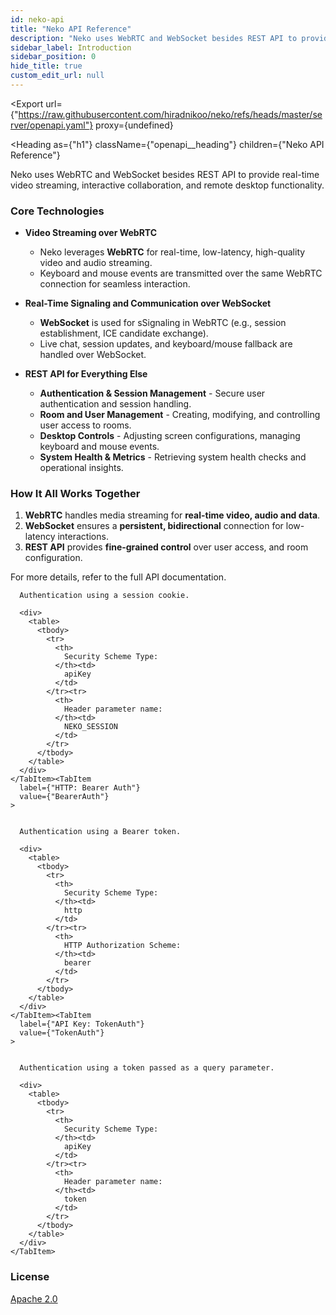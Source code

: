 ```yaml
---
id: neko-api
title: "Neko API Reference"
description: "Neko uses WebRTC and WebSocket besides REST API to provide real-time video streaming, interactive collaboration, and remote desktop functionality."
sidebar_label: Introduction
sidebar_position: 0
hide_title: true
custom_edit_url: null
---
```




<Export
  url={"https://raw.githubusercontent.com/hiradnikoo/neko/refs/heads/master/server/openapi.yaml"}
  proxy={undefined}
>
  
</Export>

<Heading
  as={"h1"}
  className={"openapi__heading"}
  children={"Neko API Reference"}
>
</Heading>



Neko uses WebRTC and WebSocket besides REST API to provide real-time video streaming, interactive collaboration, and remote desktop functionality.

### Core Technologies

- **Video Streaming over WebRTC**
  - Neko leverages **WebRTC** for real-time, low-latency, high-quality video and audio streaming.
  - Keyboard and mouse events are transmitted over the same WebRTC connection for seamless interaction.

- **Real-Time Signaling and Communication over WebSocket**
  - **WebSocket** is used for sSignaling in WebRTC (e.g., session establishment, ICE candidate exchange).  
  - Live chat, session updates, and keyboard/mouse fallback are handled over WebSocket.

- **REST API for Everything Else**
  - **Authentication & Session Management** - Secure user authentication and session handling.  
  - **Room and User Management** - Creating, modifying, and controlling user access to rooms.  
  - **Desktop Controls** - Adjusting screen configurations, managing keyboard and mouse events.
  - **System Health & Metrics** - Retrieving system health checks and operational insights.  

### How It All Works Together

1. **WebRTC** handles media streaming for **real-time video, audio and data**.
2. **WebSocket** ensures a **persistent, bidirectional** connection for low-latency interactions.  
3. **REST API** provides **fine-grained control** over user access, and room configuration.

For more details, refer to the full API documentation.


<div
  style={{"marginBottom":"2rem"}}
>
  <Heading
    id={"authentication"}
    as={"h2"}
    className={"openapi-tabs__heading"}
    children={"Authentication"}
  >
  </Heading><SchemaTabs
    className={"openapi-tabs__security-schemes"}
  >
    <TabItem
      label={"API Key: CookieAuth"}
      value={"CookieAuth"}
    >
      
      
      Authentication using a session cookie.
      
      <div>
        <table>
          <tbody>
            <tr>
              <th>
                Security Scheme Type:
              </th><td>
                apiKey
              </td>
            </tr><tr>
              <th>
                Header parameter name:
              </th><td>
                NEKO_SESSION
              </td>
            </tr>
          </tbody>
        </table>
      </div>
    </TabItem><TabItem
      label={"HTTP: Bearer Auth"}
      value={"BearerAuth"}
    >
      
      
      Authentication using a Bearer token.
      
      <div>
        <table>
          <tbody>
            <tr>
              <th>
                Security Scheme Type:
              </th><td>
                http
              </td>
            </tr><tr>
              <th>
                HTTP Authorization Scheme:
              </th><td>
                bearer
              </td>
            </tr>
          </tbody>
        </table>
      </div>
    </TabItem><TabItem
      label={"API Key: TokenAuth"}
      value={"TokenAuth"}
    >
      
      
      Authentication using a token passed as a query parameter.
      
      <div>
        <table>
          <tbody>
            <tr>
              <th>
                Security Scheme Type:
              </th><td>
                apiKey
              </td>
            </tr><tr>
              <th>
                Header parameter name:
              </th><td>
                token
              </td>
            </tr>
          </tbody>
        </table>
      </div>
    </TabItem>
  </SchemaTabs>
</div><div
  style={{"marginBottom":"var(--ifm-paragraph-margin-bottom)"}}
>
  <h3
    style={{"marginBottom":"0.25rem"}}
  >
    License
  </h3><a
    href={"http://www.apache.org/licenses/LICENSE-2.0.html"}
  >
    Apache 2.0
  </a>
</div>
      
